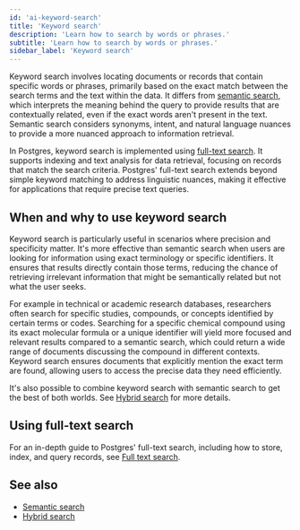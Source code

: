 ```yaml
---
id: 'ai-keyword-search'
title: 'Keyword search'
description: 'Learn how to search by words or phrases.'
subtitle: 'Learn how to search by words or phrases.'
sidebar_label: 'Keyword search'
---
```


Keyword search involves locating documents or records that contain specific words or phrases, primarily based on the exact match between the search terms and the text within the data. It differs from [semantic search](/docs/guides/ai/semantic-search), which interprets the meaning behind the query to provide results that are contextually related, even if the exact words aren't present in the text. Semantic search considers synonyms, intent, and natural language nuances to provide a more nuanced approach to information retrieval.

In Postgres, keyword search is implemented using [full-text search](/docs/guides/database/full-text-search). It supports indexing and text analysis for data retrieval, focusing on records that match the search criteria. Postgres' full-text search extends beyond simple keyword matching to address linguistic nuances, making it effective for applications that require precise text queries.

## When and why to use keyword search
Keyword search is particularly useful in scenarios where precision and specificity matter. It's more effective than semantic search when users are looking for information using exact terminology or specific identifiers. It ensures that results directly contain those terms, reducing the chance of retrieving irrelevant information that might be semantically related but not what the user seeks.

For example in technical or academic research databases, researchers often search for specific studies, compounds, or concepts identified by certain terms or codes. Searching for a specific chemical compound using its exact molecular formula or a unique identifier will yield more focused and relevant results compared to a semantic search, which could return a wide range of documents discussing the compound in different contexts. Keyword search ensures documents that explicitly mention the exact term are found, allowing users to access the precise data they need efficiently.

It's also possible to combine keyword search with semantic search to get the best of both worlds. See [Hybrid search](/docs/guides/ai/hybrid-search) for more details.

## Using full-text search

For an in-depth guide to Postgres' full-text search, including how to store, index, and query records, see [Full text search](/docs/guides/database/full-text-search).

## See also

- [Semantic search](/docs/guides/ai/semantic-search)
- [Hybrid search](/docs/guides/ai/hybrid-search)
